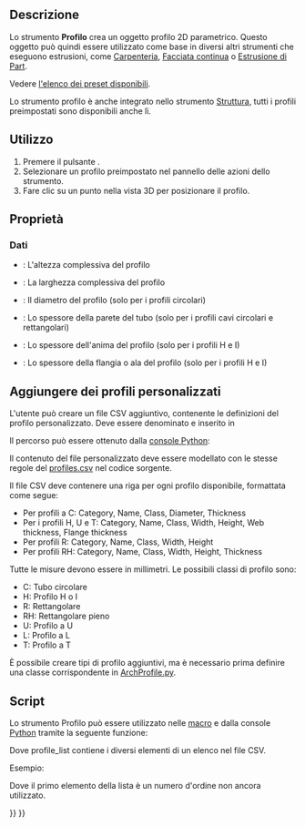 <languages/>

<div class="mw-translate-fuzzy">
{{Docnav/it
|[[Arch_Truss/it|Travatura]]
|[[Arch_CompSetMaterial/it|Materiali]]
|[[Arch_Workbench/it|Arch]]
|IconL=Arch_Truss.svg
|IconR=Arch_CompSetMaterial.png
|IconC=Workbench_Arch.svg
}}
</div>

{{VeryImportantMessage|THIS COMMAND IS PART OF THE INTEGRATED [[BIM_Workbench|BIM WORKBENCH]] IN V1.0<br>
This page has been updated for that version.}}

<div class="mw-translate-fuzzy">
{{GuiCommand/it
|Name=Arch Profile
|Name/it=Profilo
|MenuLocation=Arch → Profilo
|Workbenches=[[Arch_Workbench/it|Arch]]
|Version=0.19
}}
</div>

<span id="Description"></span>
==Descrizione==

<div class="mw-translate-fuzzy">
Lo strumento '''Profilo''' crea un oggetto profilo 2D parametrico. Questo oggetto può quindi essere utilizzato come base in diversi altri strumenti che eseguono estrusioni, come [[Arch Frame/it|Carpenteria]], [[Arch CurtainWall/it|Facciata continua]] o [[Part Extrude/it|Estrusione di Part]].
</div>

<div class="mw-translate-fuzzy">
Vedere [https://github.com/FreeCAD/FreeCAD/blob/master/src/Mod/Arch/Presets/profiles.csv l'elenco dei preset disponibili].
</div>

<div class="mw-translate-fuzzy">
Lo strumento profilo è anche integrato nello strumento [[Arch_Structure/it|Struttura]], tutti i profili preimpostati sono disponibili anche lì.
</div>

<span id="Usage"></span>
==Utilizzo==

<div class="mw-translate-fuzzy">
# Premere il pulsante {{Button|[[Image:Arch Profile.svg|16px]] [[Arch Profile/it|Profilo]]}}.
# Selezionare un profilo preimpostato nel pannello delle azioni dello strumento.
# Fare clic su un punto nella vista 3D per posizionare il profilo.
</div>

<span id="Properties"></span>
==Proprietà==

<span id="Data"></span>
=== Dati ===

* {{PropertyData|Height}}: L'altezza complessiva del profilo
* {{PropertyData|Width}}: La larghezza complessiva del profilo
* {{PropertyData|Diameter}}: Il diametro del profilo (solo per i profili circolari)
* {{PropertyData|Thickness}}: Lo spessore della parete del tubo (solo per i profili cavi circolari e rettangolari)
* {{PropertyData|Web Thickness}}: Lo spessore dell'anima del profilo (solo per i  profili H e I)
* {{PropertyData|Flange Thickness}}: Lo spessore della flangia o ala del profilo (solo per i profili H e I)

<span id="Adding_custom_profiles"></span>
==Aggiungere dei profili personalizzati==

L'utente può creare un file CSV aggiuntivo, contenente le definizioni del profilo personalizzato. Deve essere denominato {{incode|profiles.csv}} e inserito in

{{Code|lang=bash|code=
$FREECAD_USER_DIR/BIM/
}}

Il percorso {{incode|$FREECAD_USER_DIR}} può essere ottenuto dalla [[Python_console/it|console Python]]:

{{Code|lang=bash|code=
FreeCAD.getUserAppDataDir()
}}

<div class="mw-translate-fuzzy">
Il contenuto del file {{incode|profiles.csv}} personalizzato deve essere modellato con le stesse regole del [https://github.com/FreeCAD/FreeCAD/blob/master/src/Mod/Arch/Presets/profiles.csv profiles.csv] nel codice sorgente.
</div>

Il file CSV deve contenere una riga per ogni profilo disponibile, formattata come segue:

<div class="mw-translate-fuzzy">
* Per profili a C: Category, Name, Class, Diameter, Thickness
* Per i profili H, U e T: Category, Name, Class, Width, Height, Web thickness, Flange thickness
* Per profili R: Category, Name, Class, Width, Height
* Per profili RH: Category, Name, Class, Width, Height, Thickness
</div>

<div class="mw-translate-fuzzy">
Tutte le misure devono essere in millimetri. Le possibili classi di profilo sono:
</div> 

<div class="mw-translate-fuzzy">
* C:  Tubo circolare
* H:  Profilo H o I
* R:  Rettangolare
* RH: Rettangolare pieno
* U:  Profilo a U
* L:  Profilo a L
* T:  Profilo a T
</div>

<div class="mw-translate-fuzzy">
È possibile creare tipi di profilo aggiuntivi, ma è necessario prima definire una classe corrispondente in [https://github.com/FreeCAD/FreeCAD/blob/master/src/Mod/Arch/ArchProfile.py ArchProfile.py].
</div>

<span id="Scripting"></span>
==Script==

<div class="mw-translate-fuzzy">
Lo strumento Profilo può essere utilizzato nelle [[macros/it|macro]] e dalla console [[Python/it|Python]] tramite la seguente funzione:
</div>

{{Code|code=
profile = makeProfile(profile_list)
}}

<div class="mw-translate-fuzzy">
Dove profile_list contiene i diversi elementi di un elenco nel file CSV.
</div>

Esempio:

{{Code|code=
import Arch
Arch.makeProfile([0, 'REC', 'REC100x100', 'R', 100, 100])
}}

Dove il primo elemento della lista è un numero d'ordine non ancora utilizzato.


<div class="mw-translate-fuzzy">
{{Docnav/it
|[[Arch_Truss/it|Travatura]]
|[[Arch_CompSetMaterial/it|Materiali]]
|[[Arch_Workbench/it|Arch]]
|IconL=Arch_Truss.svg
|IconR=Arch_CompSetMaterial.png
|IconC=Workbench_Arch.svg
}}
</div>

{{BIM_Tools_navi{{#translation:}}}}
{{Userdocnavi{{#translation:}}}}